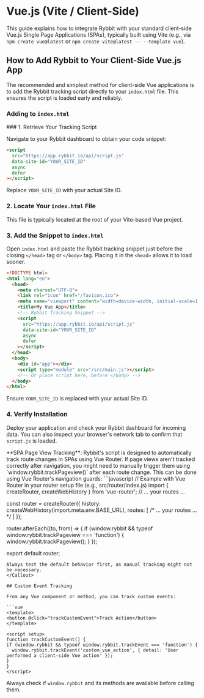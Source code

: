 
# Vue.js (Vite / Client-Side)

This guide explains how to integrate Rybbit with your standard client-side Vue.js Single Page Applications (SPAs), typically built using Vite (e.g., via `npm create vue@latest` or `npm create vite@latest -- --template vue`).

## How to Add Rybbit to Your Client-Side Vue.js App

The recommended and simplest method for client-side Vue applications is to add the Rybbit tracking script directly to your `index.html` file. This ensures the script is loaded early and reliably.

### Adding to `index.html`

<Steps>
### 1. Retrieve Your Tracking Script

Navigate to your Rybbit dashboard to obtain your code snippet:

```html
<script
  src="https://app.rybbit.io/api/script.js"
  data-site-id="YOUR_SITE_ID"
  async
  defer
></script>
```
Replace `YOUR_SITE_ID` with your actual Site ID.

### 2. Locate Your `index.html` File

This file is typically located at the root of your Vite-based Vue project.

### 3. Add the Snippet to `index.html`

Open `index.html` and paste the Rybbit tracking snippet just before the closing `</head>` tag or `</body>` tag. Placing it in the `<head>` allows it to load sooner.

```html filename="index.html (Vite)"
<!DOCTYPE html>
<html lang="en">
  <head>
    <meta charset="UTF-8">
    <link rel="icon" href="/favicon.ico">
    <meta name="viewport" content="width=device-width, initial-scale=1.0">
    <title>My Vue App</title>
    <!-- Rybbit Tracking Snippet -->
    <script
      src="https://app.rybbit.io/api/script.js"
      data-site-id="YOUR_SITE_ID"
      async
      defer
    ></script>
  </head>
  <body>
    <div id="app"></div>
    <script type="module" src="/src/main.js"></script>
    <!-- Or place script here, before </body> -->
  </body>
</html>
```
Ensure `YOUR_SITE_ID` is replaced with your actual Site ID.

### 4. Verify Installation

Deploy your application and check your Rybbit dashboard for incoming data. You can also inspect your browser's network tab to confirm that `script.js` is loaded.
</Steps>

<Callout type="info">
  **SPA Page View Tracking**: Rybbit's script is designed to automatically track route changes in SPAs using Vue Router. If page views aren't tracked correctly after navigation, you might need to manually trigger them using `window.rybbit.trackPageview()` after each route change. This can be done using Vue Router's navigation guards:
  ```javascript
  // Example with Vue Router in your router setup file (e.g., src/router/index.js)
  import { createRouter, createWebHistory } from 'vue-router';
  // ... your routes ...

  const router = createRouter({
    history: createWebHistory(import.meta.env.BASE_URL),
    routes: [ /* ... your routes ... */ ]
  });

  router.afterEach((to, from) => {
    if (window.rybbit && typeof window.rybbit.trackPageview === 'function') {
      window.rybbit.trackPageview();
    }
  });

  export default router;
  ```
  Always test the default behavior first, as manual tracking might not be necessary.
</Callout>

## Custom Event Tracking

From any Vue component or method, you can track custom events:

```vue
<template>
  <button @click="trackCustomEvent">Track Action</button>
</template>

<script setup>
function trackCustomEvent() {
  if (window.rybbit && typeof window.rybbit.trackEvent === 'function') {
    window.rybbit.trackEvent('custom_vue_action', { detail: 'User performed a client-side Vue action' });
  }
}
</script>
```
Always check if `window.rybbit` and its methods are available before calling them.